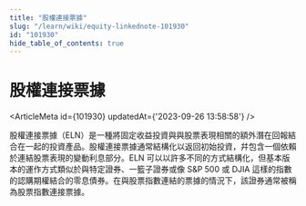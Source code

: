 ```yaml
---
title: "股權連接票據"
slug: "/learn/wiki/equity-linkednote-101930"
id: "101930"
hide_table_of_contents: true
---
```



# 股權連接票據

<ArticleMeta id={101930} updatedAt={'2023-09-26 13:58:58'} />
<div className='border-solid border-b border-t-0 my-4 border-[var(--ifm-color-gray-300)]' />

股權連接票據（ELN）是一種將固定收益投資與與股票表現相關的額外潛在回報結合在一起的投資產品。股權連接票據通常結構化以返回初始投資，幷包含一個依賴於連結股票表現的變動利息部分。ELN 可以以許多不同的方式結構化，但基本版本的運作方式類似於與特定證券、一籃子證券或像 S&P 500 或 DJIA 這樣的指數的認購期權結合的零息債券。在與股票指數連結的票據的情況下，該證券通常被稱為股票指數連接票據。
